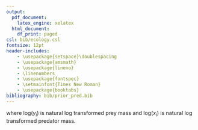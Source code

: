 ```yaml
---
output:
  pdf_document:
    latex_engine: xelatex
  html_document:
    df_print: paged
csl: bib/ecology.csl
fontsize: 12pt
header-includes:
    - \usepackage{setspace}\doublespacing
    - \usepackage{amsmath}
    - \usepackage{lineno}
    - \linenumbers
    - \usepackage{fontspec}
    - \setmainfont{Times New Roman}
    - \usepackage{booktabs}
bibliography: bib/prior_pred.bib
---
```


\begin{align} \text{log} (y_i) \sim \text{Normal}(\upmu_i, \upsigma)  \end{align}

\begin{align} \text{log} (y_i) \sim \text{Normal}(\upmu_i, \upsigma)\\ \upmu_i = \alpha + \upbeta \text{log}(x_i)\\ \alpha \sim \text{Normal}(0, \upsigma\_{\alpha})\\ \upbeta \sim \text{Normal}(0, \upsigma\_{\upbeta})\\ \upsigma \sim \text{Exponential}(\phi) \end{align} where $\text{log}(y_i)$ is natural log transformed prey mass and $\text{log}(x_i)$ is natural log transformed predator mass.